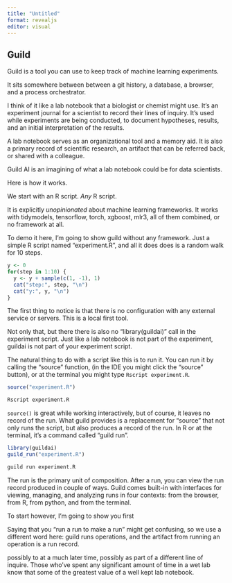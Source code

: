 ```yaml
---
title: "Untitled"
format: revealjs
editor: visual
---
```


## Guild

Guild is a tool you can use to keep track of machine learning
experiments.

It sits somewhere between between a git history, a database, a browser,
and a process orchestrator.

I think of it like a lab notebook that a biologist or chemist might use.
It's an experiment journal for a scientist to record their lines of
inquiry. It's used while experiments are being conducted, to document
hypotheses, results, and an initial interpretation of the results.

A lab notebook serves as an organizational tool and a memory aid. It is
also a primary record of scientific research, an artifact that can be
referred back, or shared with a colleague.

Guild AI is an imagining of what a lab notebook could be for data
scientists.

Here is how it works.

We start with an R script. *Any* R script.

It is explicitly *unopinionated* about machine learning frameworks. It
works with tidymodels, tensorflow, torch, xgboost, mlr3, all of them
combined, or no framework at all.

To demo it here, I'm going to show guild without any framework. Just a
simple R script named "experiment.R", and all it does does is a random
walk for 10 steps.

```r
y <- 0
for(step in 1:10) {
  y <- y + sample(c(1, -1), 1)
  cat("step:", step, "\n")
  cat("y:", y, "\n")
}
```

The first thing to notice is that there is no configuration with any
external service or servers. This is a local first tool.

Not only that, but there there is also no "library(guildai)" call in the
experiment script. Just like a lab notebook is not part of the
experiment, guildai is not part of your experiment script.

The natural thing to do with a script like this is to run it. You can
run it by calling the "source" function, (in the IDE you might click the
"source" button), or at the terminal you might type
`Rscript experiment.R`.

``` r
source("experiment.R")
```

``` bash
Rscript experiment.R
```

`source()` is great while working interactively, but of course, it
leaves no record of the run. What guild provides is a replacement for
"source" that not only runs the script, but also produces a record of
the run. In R or at the terminal, it's a command called "guild run".

``` r
library(guildai)
guild_run("experiment.R")
```

``` bash
guild run experiment.R
```

The run is the primary unit of composition. After a run, you can view
the run record produced in couple of ways. Guild comes built-in with
interfaces for viewing, managing, and analyzing runs in four contexts:
from the browser, from R, from python, and from the terminal.

To start however, I'm going to show you first

Saying that you "run a run to make a run" might get confusing, so we use
a different word here: guild runs operations, and the artifact from
running an operation is a run record.

possibly to at a much later time, possibly as part of a different line
of inquire. Those who've spent any significant amount of time in a wet
lab know that some of the greatest value of a well kept lab notebook.


